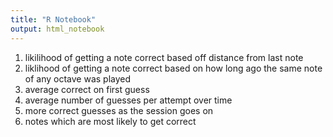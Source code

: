 ```yaml
---
title: "R Notebook"
output: html_notebook
---
```



1. likilihood of getting a note correct based off distance from last note
2. liklihood of getting a note correct based on how long ago the same note of any octave was played
3. average correct on first guess 
4. average number of guesses per attempt over time
5. more correct guesses as the session goes on
6. notes which are most likely to get correct



```r

```

















